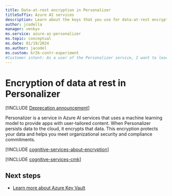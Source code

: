```yaml
---
title: Data-at-rest encryption in Personalizer
titleSuffix: Azure AI services
description: Learn about the keys that you use for data-at-rest encryption in Personalizer. See how to use Azure Key Vault to configure customer-managed keys.
author: jcodella
manager: venkyv
ms.service: azure-ai-personalizer
ms.topic: conceptual
ms.date: 01/19/2024
ms.author: jacodel
ms.custom: kr2b-contr-experiment
#Customer intent: As a user of the Personalizer service, I want to learn how encryption at rest works.
---
```


# Encryption of data at rest in Personalizer

[!INCLUDE [Deprecation announcement](includes/deprecation.md)]

Personalizer is a service in Azure AI services that uses a machine learning model to provide apps with user-tailored content. When Personalizer persists data to the cloud, it encrypts that data. This encryption protects your data and helps you meet organizational security and compliance commitments.

[!INCLUDE [cognitive-services-about-encryption](../includes/cognitive-services-about-encryption.md)]

[!INCLUDE [cognitive-services-cmk](../includes/configure-customer-managed-keys.md)]

## Next steps

* [Learn more about Azure Key Vault](/azure/key-vault/general/overview)

